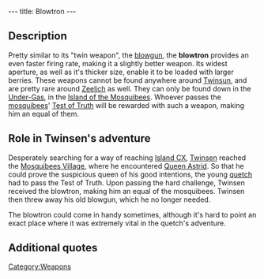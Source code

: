 ---
title: Blowtron
---

{{Weapon|
Name=Blowgun|
Image=Blowgun2.gif|
Enemy=Yello, green<br>& red enemies|
Rate=Fast|
Damage=Little|
Range=Medium}}

{{Quote|
Quote=With the blowtron, you now dispose of a much higher firing rate.|
Character=Official description}}

==Description==
Pretty similar to its "twin weapon", the [[blowgun]], the '''blowtron''' provides an even faster firing rate, making it a slightly better weapon. Its widest aperture, as well as it's thicker size, enable it to be loaded with larger berries. These weapons cannot be found anywhere around [[Twinsun]], and are pretty rare around [[Zeelich]] as well. They can only be found down in the [[Under-Gas]], in the [[Island of the Mosquibees]]. Whoever passes the [[mosquibees]]' [[Test of Truth]] will be rewarded with such a weapon, making him an equal of them.

==Role in Twinsen's adventure==
Desperately searching for a way of reaching [[Island CX]], [[Twinsen]] reached the [[Mosquibees Village]], where he encountered [[Queen Astrid]]. So that he could prove the suspicious queen of his good intentions, the young [[quetch]] had to pass the Test of Truth. Upon passing the hard challenge, Twinsen received the blowtron, making him an equal of the mosquibees. Twinsen then threw away his old blowgun, which he no longer needed.

The blowtron could come in handy sometimes, although it's hard to point an exact place where it was extremely vital in the quetch's adventure.

==Additional quotes==
{{Quote|
Quote=You just found the blowtron. Use it to shoot faster and more powerfully.|
Character=When Twinsen received the blowtron}}
{{Quote|
Quote=Excellent Twinsen! You just grabbed the blowtron! This weapon makes you our equal. You are now welcome in the village of the Mosquibees and we will help you reach the island CX. I not only own the key to the passage which leads there, I will also open the doors for you as soon as we arrive!!|
Character=Queen Astrid}}

[[Category:Weapons]]